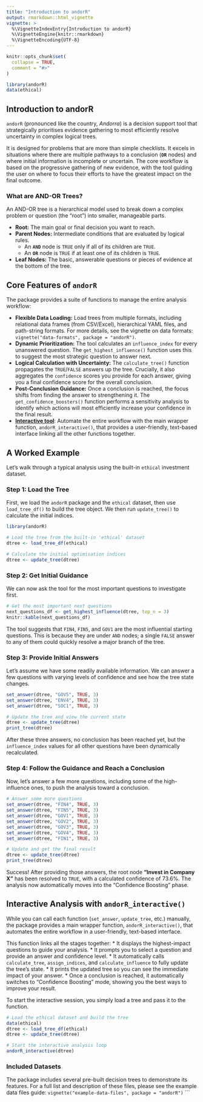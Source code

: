 ```yaml
---
title: "Introduction to andorR"
output: rmarkdown::html_vignette
vignette: >
  %\VignetteIndexEntry{Introduction to andorR}
  %\VignetteEngine{knitr::rmarkdown}
  %\VignetteEncoding{UTF-8}
---
```


```r
knitr::opts_chunk$set(
  collapse = TRUE,
  comment = "#>"
)
```

```r
library(andorR)
data(ethical) 
```

## Introduction to andorR

`andorR` (pronounced like the country, *Andorra*) is a decision support tool that strategically prioritises evidence gathering to most efficiently resolve uncertainty in complex logical trees.

It is designed for problems that are more than simple checklists. It excels in situations where there are multiple pathways to a conclusion (**`OR`** nodes) and where initial information is incomplete or uncertain. The core workflow is based on the progressive gathering of new evidence, with the tool guiding the user on where to focus their efforts to have the greatest impact on the final outcome.

### What are AND-OR Trees?

An AND-OR tree is a hierarchical model used to break down a complex problem or question (the "root") into smaller, manageable parts.

* **Root:** The main goal or final decision you want to reach.
* **Parent Nodes:** Intermediate conditions that are evaluated by logical rules.
    * An **`AND`** node is `TRUE` only if all of its children are `TRUE`.
    * An **`OR`** node is `TRUE` if at least one of its children is `TRUE`.
* **Leaf Nodes:** The basic, answerable questions or pieces of evidence at the bottom of the tree.

## Core Features of `andorR`

The package provides a suite of functions to manage the entire analysis workflow:

* **Flexible Data Loading:** Load trees from multiple formats, including relational data frames (from CSV/Excel), hierarchical YAML files, and path-string formats. For more details, see the vignette on data formats: `vignette("data-formats", package = "andorR")`.
* **Dynamic Prioritization:** The tool calculates an `influence_index` for every unanswered question. The `get_highest_influence()` function uses this to suggest the most strategic question to answer next.
* **Logical Calculation with Uncertainty:** The `calculate_tree()` function propagates the `TRUE`/`FALSE` answers up the tree. Crucially, it also aggregates the `confidence` scores you provide for each answer, giving you a final confidence score for the overall conclusion.
* **Post-Conclusion Guidance:** Once a conclusion is reached, the focus shifts from finding the answer to strengthening it. The `get_confidence_boosters()` function performs a sensitivity analysis to identify which actions will most efficiently increase your confidence in the final result.
* [**Interactive tool**](#interactive-analysis-with-andorr_interactive): Automate the entire workflow with the main wrapper function, `andorR_interactive()`, that provides a user-friendly, text-based interface linking all the other functions together. 

## A Worked Example

Let's walk through a typical analysis using the built-in `ethical` investment dataset.

### Step 1: Load the Tree

First, we load the `andorR` package and the `ethical` dataset, then use `load_tree_df()` to build the tree object. We then run `update_tree()` to calculate the initial indices.

```r
library(andorR)

# Load the tree from the built-in 'ethical' dataset
dtree <- load_tree_df(ethical)

# Calculate the initial optimisation indices
dtree <- update_tree(dtree)
```

### Step 2: Get Initial Guidance

We can now ask the tool for the most important questions to investigate first.

```r
# Get the most important next questions
next_questions_df <- get_highest_influence(dtree, top_n = 3)
knitr::kable(next_questions_df)
```
The tool suggests that `FIN4`, `FIN5`, and `GOV1` are the most influential starting questions. This is because they are under `AND` nodes; a single `FALSE` answer to any of them could quickly resolve a major branch of the tree.

### Step 3: Provide Initial Answers

Let's assume we have some readily available information. We can answer a few questions with varying levels of confidence and see how the tree state changes.

```r
set_answer(dtree, "GOV5", TRUE, 3)
set_answer(dtree, "ENV4", TRUE, 3)
set_answer(dtree, "SOC1", TRUE, 3)

# Update the tree and view the current state
dtree <- update_tree(dtree)
print_tree(dtree)
```
After these three answers, no conclusion has been reached yet, but the `influence_index` values for all other questions have been dynamically recalculated.

### Step 4: Follow the Guidance and Reach a Conclusion

Now, let's answer a few more questions, including some of the high-influence ones, to push the analysis toward a conclusion.

```r
# Answer some more questions
set_answer(dtree, "FIN4", TRUE, 3)
set_answer(dtree, "FIN5", TRUE, 3)
set_answer(dtree, "GOV1", TRUE, 3)
set_answer(dtree, "GOV2", TRUE, 3)
set_answer(dtree, "GOV3", TRUE, 3)
set_answer(dtree, "GOV4", TRUE, 3)
set_answer(dtree, "FIN1", TRUE, 3)

# Update and get the final result
dtree <- update_tree(dtree)
print_tree(dtree)
```
Success! After providing those answers, the root node **"Invest in Company X"** has been resolved to `TRUE`, with a calculated confidence of 73.6%. The analysis now automatically moves into the "Confidence Boosting" phase.

## Interactive Analysis with `andorR_interactive()`

While you can call each function (`set_answer`, `update_tree`, etc.) manually, the package provides a main wrapper function, `andorR_interactive()`, that automates the entire workflow in a user-friendly, text-based interface.

This function links all the stages together:
* It displays the highest-impact questions to guide your analysis.
* It prompts you to select a question and provide an answer and confidence level.
* It automatically calls `calculate_tree`, `assign_indices`, and `calculate_influence` to fully update the tree's state.
* It prints the updated tree so you can see the immediate impact of your answer.
* Once a conclusion is reached, it automatically switches to "Confidence Boosting" mode, showing you the best ways to improve your result.

To start the interactive session, you simply load a tree and pass it to the function.

```r
# Load the ethical dataset and build the tree
data(ethical)
dtree <- load_tree_df(ethical)
dtree <- update_tree(dtree)

# Start the interactive analysis loop
andorR_interactive(dtree)
```


### Included Datasets

The package includes several pre-built decision trees to demonstrate its features. For a full list and description of these files, please see the example data files guide:
`vignette("example-data-files", package = "andorR")`
```

